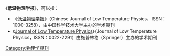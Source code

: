 《'''低温物理学报'''》，可以指：

* 《[[低温物理学报_(中国)|低温物理学报]]》（Chinese Journal of Low Temperature Physics，ISSN：1000-3258），由中国科学技术大学主办的学术期刊
* 《[[低温物理学报_(Springer)|Journal of Low Temperature Physics]]》（Journal of Low Temperature Physics，ISSN：0022-2291）由施普林格（Springer）主办的学术期刊

{{disambig}}

[[Category:物理学期刊|Category:物理学期刊]]